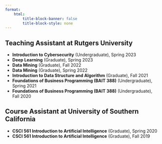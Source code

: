```yaml
---
format: 
    html:
        title-block-banner: false
        title-block-style: none
---
```


## Teaching Assistant at Rutgers University

:::: teaching-grid
::: course
-   **Introduction to Cybersecurity** (Undergraduate), Spring 2023
-   **Deep Learning** (Graduate), Spring 2023
-   **Data Mining** (Graduate), Fall 2022
-   **Data Mining** (Graduate), Spring 2022
-   **Introduction to Data Structure and Algorithm** (Graduate), Fall 2021
-   **Foundations of Business Programming (BAIT 388)** (Undergraduate), Spring 2021
-   **Foundations of Business Programming (BAIT 388)** (Undergraduate), Fall 2020
:::
::::

## Course Assistant at University of Southern California

:::: teaching-grid
::: course
-   **CSCI 561 Introduction to Artificial Intelligence** (Graduate), Spring 2020
-   **CSCI 561 Introduction to Artificial Intelligence** (Graduate), Fall 2019
:::
::::
